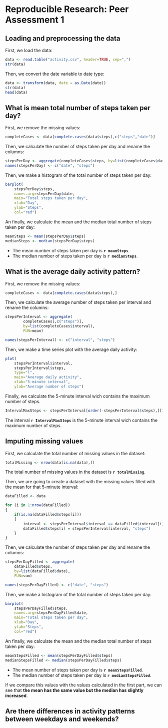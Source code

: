 # Reproducible Research: Peer Assessment 1



## Loading and preprocessing the data

First, we load the data:

```r
data <- read.table("activity.csv", header=TRUE, sep=",")
str(data)
```

Then, we convert the date variable to date type:

```r
data <- transform(data, date = as.Date(date))
str(data)
head(data)
```


## What is mean total number of steps taken per day?

First, we remove the missing values:

```r
completeCases <- data[complete.cases(data$steps),c("steps","date")]
```

Then, we calculate the number of steps taken per day and rename the columns:

```r
stepsPerDay <- aggregate(completeCases$steps, by=list(completeCases$date), FUN=sum)
names(stepsPerDay) <- c("date", "steps")
```

Then, we make a histogram of the total number of steps taken per day:

```r

barplot(
    stepsPerDay$steps, 
    names.arg=stepsPerDay$date,
    main="Total steps taken per day",
    xlab="Day",
    ylab="Steps",
    col="red")
```

An finally, we calculate the mean and the median total number of steps taken per day:

```r
meanSteps <- mean(stepsPerDay$steps)
medianSteps <- median(stepsPerDay$steps)
```

- The mean number of steps taken per day is **`r meanSteps`**.
- The median number of steps taken per day is **`r medianSteps`**.


## What is the average daily activity pattern?

First, we remove the missing values:

```r
completeCases <- data[complete.cases(data$steps),]
```

Then, we calculate the average number of steps taken per interval and rename the columns:

```r
stepsPerInterval <- aggregate(
        completeCases[,c("steps")], 
        by=list(completeCases$interval), 
        FUN=mean)

names(stepsPerInterval) <- c("interval", "steps")

```

Then, we make a time series plot with the average daily activity: 

```r
plot(
    stepsPerInterval$interval, 
    stepsPerInterval$steps, 
    type="l",
    main="Average daily activity",
    xlab="5-minute interval",
    ylab="Average number of steps")
```

Finally, we calculate the 5-minute interval wich contains the maximum number of steps.

```r
IntervalMaxSteps <- stepsPerInterval[order(-stepsPerInterval$steps),][1,"interval"]
```

The interval **`r IntervalMaxSteps`** is the 5-minute interval wich contains the maximum number of steps.


## Imputing missing values

First, we calculate the total number of missing values in the dataset:

```r
totalMissing <- nrow(data[is.na(data),])
```

The total number of missing values in the dataset is **`r totalMissing`**.

Then, we are going to create a dataset with the missing values filled with the mean for that 5-minute interval:

```r
dataFilled <- data

for (i in 1:nrow(dataFilled))
{
    if(is.na(dataFilled$steps[i]))
    {
        interval <- stepsPerInterval$interval == dataFilled$interval[i]
        dataFilled$steps[i] = stepsPerInterval[interval, "steps"]
    }
}
```

Then, we calculate the number of steps taken per day and rename the columns:

```r
stepsPerDayFilled <- aggregate(
    dataFilled$steps, 
    by=list(dataFilled$date), 
    FUN=sum)

names(stepsPerDayFilled) <- c("date", "steps")
```

Then, we make a histogram of the total number of steps taken per day:

```r

barplot(
    stepsPerDayFilled$steps, 
    names.arg=stepsPerDayFilled$date,
    main="Total steps taken per day",
    xlab="Day",
    ylab="Steps",
    col="red")
```

An finally, we calculate the mean and the median total number of steps taken per day:

```r
meanStepsFilled <- mean(stepsPerDayFilled$steps)
medianStepsFilled <- median(stepsPerDayFilled$steps)
```

- The mean number of steps taken per day is **`r meanStepsFilled`**.
- The median number of steps taken per day is **`r medianStepsFilled`**.

If we compare this values with the values calculated in the first part, we can see that **the mean has the same value but the median has slightly increased**.


## Are there differences in activity patterns between weekdays and weekends?




